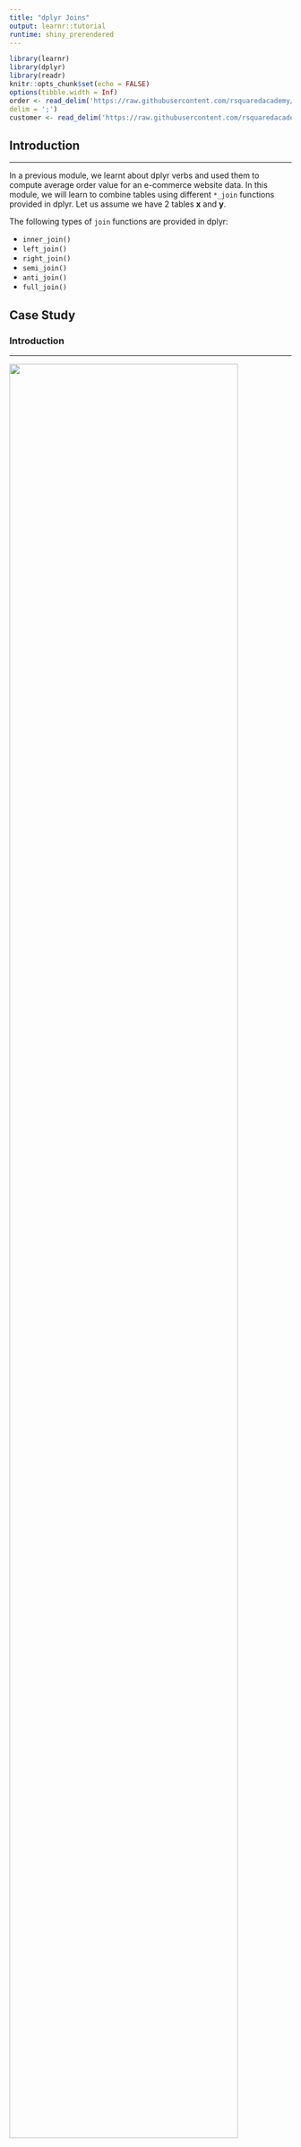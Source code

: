 ```yaml
---
title: "dplyr Joins"
output: learnr::tutorial
runtime: shiny_prerendered
---
```


```r
library(learnr)
library(dplyr)
library(readr)
knitr::opts_chunk$set(echo = FALSE)
options(tibble.width = Inf)
order <- read_delim('https://raw.githubusercontent.com/rsquaredacademy/datasets/master/order.csv', 
delim = ';')
customer <- read_delim('https://raw.githubusercontent.com/rsquaredacademy/datasets/master/customer.csv', delim = ';')
```

## Introduction

<hr>

In a previous module, we learnt about dplyr verbs and used them to compute average order value for an e-commerce website data. In this module, we will learn to combine tables using different `*_join` functions provided in dplyr. Let us assume we have 2 tables **x** and **y**. 

The following types of `join` functions are provided in dplyr:

- `inner_join()`
- `left_join()`
- `right_join()`
- `semi_join()`
- `anti_join()`
- `full_join()`


## Case Study

### Introduction

<hr>

![](/images/join_data.png){width=90%}

We have two data sets with details of customers and their orders. We will use 
the above functions to combine the data sets in different ways to glean 
information about customer orders. 

## Data

### Orders

<hr>

```r
order
```

### Customers

<hr>

```r
customer
```

## Example Data 

<hr>

![](/images/join.png){width=90%}

## Inner Join

<hr>

![](/images/draw_inner.png){width=90%}

`inner_join()` returns all rows from x where there are matching values in y, 
and all columns from x and y. If there are multiple matches between x and y, 
all combination of the matches are returned.

```r

```

```r
inner_join(customer, order, by = "id")
```

## Left Join

<hr>

`left_join()` returns all rows from x, and all columns from x and y. Rows in x 
with no match in y will have NA values in the new columns. If there are 
multiple matches between x and y, all combinations of the matches are returned.

![](/images/draw_left.png){width=90%}

```r

```

```r
left_join(customer, order, by = "id")
```

## Right Join

<hr>

`right_join()` returns all rows from y, and all columns from x and y. Rows in y 
with no match in x will have NA values in the new columns. If there are 
multiple matches between x and y, all combinations of the matches are returned.

![](/images/draw_right.png){width=90%}

```r

```

```r
right_join(customer, order, by = "id")
```

## Semi Join

<hr>

`semi_join()` returns all rows from x where there are matching values in y, 
keeping just columns from x. A semi join differs from an inner join because an 
inner join will return one row of x for each matching row of y, where a semi 
join will never duplicate rows of x.

![](/images/draw_semi.png){width=90%}

```r

```

```r
semi_join(customer, order, by = "id")
```

## Anti Join

<hr>

`anti_join()` returns all rows from x where there are not matching values in y, 
keeping just columns from x.

![](/images/draw_anti.png){width=90%}

```r

```

```r
anti_join(customer, order, by = "id")
```

## Full Join

<hr>

`full_join()` returns all rows and all columns from both x and y. Where there 
are not matching values, returns NA for the one missing.

![](/images/draw_full.png){width=90%}

```r

```

```r
full_join(customer, order, by = "id")
```

## References

<hr>

- https://dplyr.tidyverse.org/
- http://r4ds.had.co.nz/relational-data.html